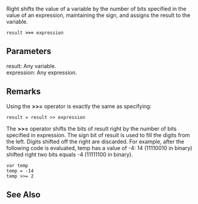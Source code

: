Right shifts the value of a variable by the number of bits specified in the value of an expression, maintaining the sign, and assigns the result to the variable.

 result '''&gt;&gt;=''' expression
==Parameters==
; result: Any variable.
; expression: Any expression.

==Remarks==
Using the '''&gt;&gt;=''' operator is exactly the same as specifying:

 result = result &gt;&gt; expression
The '''&gt;&gt;=''' operator shifts the bits of result right by the number of bits specified in expression. The sign bit of result is used to fill the digits from the left. Digits shifted off the right are discarded. For example, after the following code is evaluated, temp has a value of -4: 14 (11110010 in binary) shifted right two bits equals -4 (11111100 in binary).

 var temp
 temp = -14
 temp &gt;&gt;= 2

==See Also==

              

              

              

              

              
